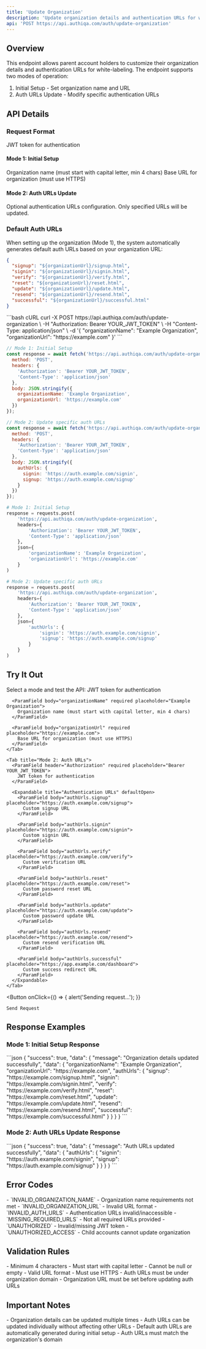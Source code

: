 ```yaml
---
title: 'Update Organization'
description: 'Update organization details and authentication URLs for white-labeling'
api: 'POST https://api.authiqa.com/auth/update-organization'
---
```




## Overview

This endpoint allows parent account holders to customize their organization details and authentication URLs for white-labeling. The endpoint supports two modes of operation:
1. Initial Setup - Set organization name and URL
2. Auth URLs Update - Modify specific authentication URLs

## API Details

### Request Format
<ParamField header="Authorization" type="string" required placeholder="Bearer YOUR_JWT_TOKEN">
    JWT token for authentication
</ParamField> 

#### Mode 1: Initial Setup
<ParamField body="organizationName" type="string" required>
  Organization name (must start with capital letter, min 4 chars)
</ParamField>

<ParamField body="organizationUrl" type="string" required>
  Base URL for organization (must use HTTPS)
</ParamField>

#### Mode 2: Auth URLs Update
<ParamField body="authUrls" type="object">
  Optional authentication URLs configuration. Only specified URLs will be updated.
</ParamField>

### Default Auth URLs

When setting up the organization (Mode 1), the system automatically generates default auth URLs based on your organization URL:

```json
{
  "signup": "${organizationUrl}/signup.html",
  "signin": "${organizationUrl}/signin.html",
  "verify": "${organizationUrl}/verify.html",
  "reset": "${organizationUrl}/reset.html",
  "update": "${organizationUrl}/update.html",
  "resend": "${organizationUrl}/resend.html",
  "successful": "${organizationUrl}/successful.html"
}
```

<RequestExample>
```bash cURL
curl -X POST https://api.authiqa.com/auth/update-organization \
  -H "Authorization: Bearer YOUR_JWT_TOKEN" \
  -H "Content-Type: application/json" \
  -d '{
    "organizationName": "Example Organization",
    "organizationUrl": "https://example.com"
  }'
```

```javascript JavaScript
// Mode 1: Initial Setup
const response = await fetch('https://api.authiqa.com/auth/update-organization', {
  method: 'POST',
  headers: {
    'Authorization': 'Bearer YOUR_JWT_TOKEN',
    'Content-Type': 'application/json'
  },
  body: JSON.stringify({
    organizationName: 'Example Organization',
    organizationUrl: 'https://example.com'
  })
});

// Mode 2: Update specific auth URLs
const response = await fetch('https://api.authiqa.com/auth/update-organization', {
  method: 'POST',
  headers: {
    'Authorization': 'Bearer YOUR_JWT_TOKEN',
    'Content-Type': 'application/json'
  },
  body: JSON.stringify({
    authUrls: {
      signin: 'https://auth.example.com/signin',
      signup: 'https://auth.example.com/signup'
    }
  })
});
```

```python Python
# Mode 1: Initial Setup
response = requests.post(
    'https://api.authiqa.com/auth/update-organization',
    headers={
        'Authorization': 'Bearer YOUR_JWT_TOKEN',
        'Content-Type': 'application/json'
    },
    json={
        'organizationName': 'Example Organization',
        'organizationUrl': 'https://example.com'
    }
)

# Mode 2: Update specific auth URLs
response = requests.post(
    'https://api.authiqa.com/auth/update-organization',
    headers={
        'Authorization': 'Bearer YOUR_JWT_TOKEN',
        'Content-Type': 'application/json'
    },
    json={
        'authUrls': {
            'signin': 'https://auth.example.com/signin',
            'signup': 'https://auth.example.com/signup'
        }
    }
)
```
</RequestExample>

## Try It Out

<Note>
Select a mode and test the API:
</Note>

<Card>
  <Tabs>
    <Tab title="Mode 1: Initial Setup">
      <ParamField header="Authorization" required placeholder="Bearer YOUR_JWT_TOKEN">
        JWT token for authentication
      </ParamField>

      <ParamField body="organizationName" required placeholder="Example Organization">
        Organization name (must start with capital letter, min 4 chars)
      </ParamField>

      <ParamField body="organizationUrl" required placeholder="https://example.com">
        Base URL for organization (must use HTTPS)
      </ParamField>
    </Tab>

    <Tab title="Mode 2: Auth URLs">
      <ParamField header="Authorization" required placeholder="Bearer YOUR_JWT_TOKEN">
        JWT token for authentication
      </ParamField>

      <Expandable title="Authentication URLs" defaultOpen>
        <ParamField body="authUrls.signup" placeholder="https://auth.example.com/signup">
          Custom signup URL
        </ParamField>

        <ParamField body="authUrls.signin" placeholder="https://auth.example.com/signin">
          Custom signin URL
        </ParamField>

        <ParamField body="authUrls.verify" placeholder="https://auth.example.com/verify">
          Custom verification URL
        </ParamField>

        <ParamField body="authUrls.reset" placeholder="https://auth.example.com/reset">
          Custom password reset URL
        </ParamField>

        <ParamField body="authUrls.update" placeholder="https://auth.example.com/update">
          Custom password update URL
        </ParamField>

        <ParamField body="authUrls.resend" placeholder="https://auth.example.com/resend">
          Custom resend verification URL
        </ParamField>

        <ParamField body="authUrls.successful" placeholder="https://app.example.com/dashboard">
          Custom success redirect URL
        </ParamField>
      </Expandable>
    </Tab>
  </Tabs>

  <Expandable title="Headers" defaultOpen>
    <ParamField header="Content-Type" value="application/json" />
  </Expandable>

  <Button
    onClick={() => {
      alert('Sending request...');
    }}
  >
    Send Request
  </Button>
</Card>

## Response Examples

### Mode 1: Initial Setup Response
<ResponseField name="200: Success">
```json
{
  "success": true,
  "data": {
    "message": "Organization details updated successfully",
    "data": {
      "organizationName": "Example Organization",
      "organizationUrl": "https://example.com",
      "authUrls": {
        "signup": "https://example.com/signup.html",
        "signin": "https://example.com/signin.html",
        "verify": "https://example.com/verify.html",
        "reset": "https://example.com/reset.html",
        "update": "https://example.com/update.html",
        "resend": "https://example.com/resend.html",
        "successful": "https://example.com/successful.html"
      }
    }
  }
}
```
</ResponseField>

### Mode 2: Auth URLs Update Response
<ResponseField name="200: Success">
```json
{
  "success": true,
  "data": {
    "message": "Auth URLs updated successfully",
    "data": {
      "authUrls": {
        "signin": "https://auth.example.com/signin",
        "signup": "https://auth.example.com/signup"
      }
    }
  }
}
```
</ResponseField>

## Error Codes

<ResponseField name="400 Bad Request">
  - `INVALID_ORGANIZATION_NAME` - Organization name requirements not met
  - `INVALID_ORGANIZATION_URL` - Invalid URL format
  - `INVALID_AUTH_URLS` - Authentication URLs invalid/inaccessible
  - `MISSING_REQUIRED_URLS` - Not all required URLs provided
</ResponseField>

<ResponseField name="401 Unauthorized">
  - `UNAUTHORIZED` - Invalid/missing JWT token
  - `UNAUTHORIZED_ACCESS` - Child accounts cannot update organization
</ResponseField>

## Validation Rules

<CardGroup cols={2}>
  <Card title="Organization Name" icon="building">
    - Minimum 4 characters
    - Must start with capital letter
    - Cannot be null or empty
  </Card>
  <Card title="URLs" icon="link">
    - Valid URL format
    - Must use HTTPS
    - Auth URLs must be under organization domain
    - Organization URL must be set before updating auth URLs
  </Card>
</CardGroup>

## Important Notes

<Note>
- Organization details can be updated multiple times
- Auth URLs can be updated individually without affecting other URLs
- Default auth URLs are automatically generated during initial setup
- Auth URLs must match the organization's domain
</Note>
